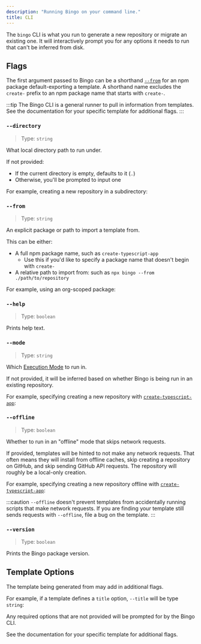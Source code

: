 ```yaml
---
description: "Running Bingo on your command line."
title: CLI
---
```



The `bingo` CLI is what you run to generate a new repository or migrate an existing one.
It will interactively prompt you for any options it needs to run that can't be inferred from disk.

<PackageManagers type="dlx" pkg="bingo" args="typescript-app@beta" />

## Flags

The first argument passed to Bingo can be a shorthand [`--from`](#--from) for an npm package default-exporting a template.
A shorthand name excludes the `create-` prefix to an npm package name that starts with `create-`.

:::tip
The Bingo CLI is a general runner to pull in information from templates.
See the documentation for your specific template for additional flags.
:::

### `--directory`

> Type: `string`

What local directory path to run under.

If not provided:

- If the current directory is empty, defaults to it (`.`)
- Otherwise, you'll be prompted to input one

For example, creating a new repository in a subdirectory:

<PackageManagers
	type="dlx"
	pkg="bingo"
	args="typescript-app@beta --directory my-fancy-project"
/>

### `--from`

> Type: `string`

An explicit package or path to import a template from.

This can be either:

- A full npm package name, such as `create-typescript-app`
  - Use this if you'd like to specify a package name that doesn't begin with `create-`
- A relative path to import from: such as `npx bingo --from ./path/to/repository`

For example, using an org-scoped package:

<PackageManagers
	type="dlx"
	pkg="bingo"
	args="--from @joshuakgoldberg/my-fancy-template"
/>

### `--help`

> Type: `boolean`

Prints help text.

<PackageManagers type="dlx" pkg="bingo" args="--help" />

### `--mode`

> Type: `string`

Which [Execution Mode](/execution) to run in.

If not provided, it will be inferred based on whether Bingo is being run in an existing repository.

For example, specifying creating a new repository with [`create-typescript-app`](https://github.com/JoshuaKGoldberg/create-typescript-app):

<PackageManagers
	type="dlx"
	pkg="bingo"
	args="typescript-app@beta --mode setup"
/>

### `--offline`

> Type: `boolean`

Whether to run in an "offline" mode that skips network requests.

If provided, templates will be hinted to not make any network requests.
That often means they will install from offline caches, skip creating a repository on GitHub, and skip sending GitHub API requests.
The repository will roughly be a local-only creation.

For example, specifying creating a new repository offline with [`create-typescript-app`](https://github.com/JoshuaKGoldberg/create-typescript-app):

<PackageManagers type="dlx" pkg="bingo" args="typescript-app@beta --offline" />

:::caution
`--offline` doesn't prevent templates from accidentally running scripts that make network requests.
If you are finding your template still sends requests with `--offline`, file a bug on the template.
:::

### `--version`

> Type: `boolean`

Prints the Bingo package version.

<PackageManagers type="dlx" pkg="bingo" args="--version" />

## Template Options

The template being generated from may add in additional flags.

For example, if a template defines a `title` option, `--title` will be type `string`:

<PackageManagers
	type="dlx"
	pkg="bingo"
	args="typescript-app@beta --title 'My New App'"
/>

Any required options that are not provided will be prompted for by the Bingo CLI.

See the documentation for your specific template for additional flags.
